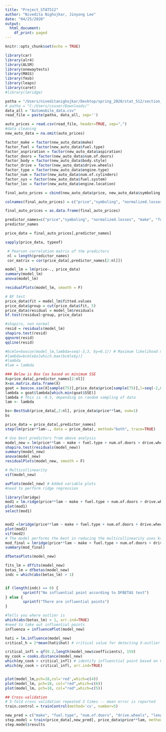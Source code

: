 ```yaml
---
title: "Project_STAT512"
author: "Nivedita Nighojkar, Jinyong Lee"
date: "04/25/2020"
output:
  html_document:
    df_print: paged
---
```


```r
knitr::opts_chunk$set(echo = TRUE)
```

``` r
library(car)
library(alr4)
library(ALSM)
library(onewaytests)
library(MASS)
library(fmsb)
library(leaps)
library(caret)
#library(lmridge)
```

``` r

patha = "/Users/niveditanighojkar/Desktop/spring_2020/stat_512/section_4_group_17/"
# patha = "C:/Users/csuser/Downloads/"
data_all = "Automobile_data.csv"
read_file = paste(patha, data_all, sep='')

auto_prices = read.csv(read_file, header=TRUE, sep=",") 
#data cleaning
new_auto_data = na.omit(auto_prices)

factor_make = factor(new_auto_data$make)
factor_fuel = factor(new_auto_data$fuel.type)
factor_aspriration = factor(new_auto_data$aspiration)
factor_doors = factor(new_auto_data$num.of.doors)
factor_body = factor(new_auto_data$body.style)
factor_drive = factor(new_auto_data$drive.wheels)
factor_type = factor(new_auto_data$engine.type)
factor_num = factor(new_auto_data$num.of.cylinders)
factor_sys = factor(new_auto_data$fuel.system)
factor_loc = factor(new_auto_data$engine.location)

final_auto_prices = cbind(new_auto_data$price, new_auto_data$symboling, new_auto_data$normalized.losses, factor_make, factor_fuel, factor_aspriration, factor_doors, factor_body, factor_drive, new_auto_data$wheel.base, new_auto_data$length, new_auto_data$width, new_auto_data$height, new_auto_data$curb.weight, factor_type, factor_num, new_auto_data$engine.size, factor_sys, new_auto_data$bore, new_auto_data$stroke, new_auto_data$compression.ratio, new_auto_data$horsepower, new_auto_data$peak.rpm, new_auto_data$city.mpg, new_auto_data$highway.mpg,factor_loc )

colnames(final_auto_prices) = c("price","symboling", "normalized.losses", "make", "fuel.type", "aspiration", "num.of.doors", "body.style", "drive.wheels", "wheel.base", "length", "width", "height", "curb.weight", "engine.type", "num.of.cylinders", "engine.size", "fuel.system", "bore", "stroke", "compression.ratio", "horsepower", "peak.rpm", "city.mpg" , "highway.mpg", "engine.location" )

final_auto_prices = as.data.frame(final_auto_prices)

```

```r
predictor_names=c("price","symboling", "normalized.losses", "make", "fuel.type", "aspiration", "num.of.doors", "body.style", "drive.wheels", "wheel.base", "length", "width", "height", "curb.weight", "engine.type", "num.of.cylinders", "engine.size", "fuel.system", "bore", "stroke", "compression.ratio", "horsepower", "peak.rpm", "city.mpg" , "highway.mpg")
predictor_names

price_data = final_auto_prices[,predictor_names]

sapply(price_data, typeof)

 # Pearson correlation matrix of the predictors
 nl = length(predictor_names)
 cor_matrix = cor(price_data[,predictor_names[2:nl]])   

```

```r
model_lm = lm(price~., price_data)
summary(model_lm)
anova(model_lm)

residualPlots(model_lm, smooth = F)
```

```r
# BF test 
price_data$fit = model_lm$fitted.values
price_data$group = cut(price_data$fit, 5)
price_data$residual = model_lm$residuals
bf.test(residual~group, price_data) 

#shapiro, non normal
resid = residuals(model_lm)
shapiro.test(resid)
qqnorm(resid)
qqline(resid)
```

```r
#bcmle=boxcox(model_lm,lambda=seq(-3,3, by=0.1)) # Maximum likelihood method
#lambda=bcmle$x[which.max(bcmle$y)]
#lambda
#lam = lambda

### Below is Box Cox based on minimum SSE
X=price_data[,predictor_names[2:nl]]
X=as.matrix.data.frame(X)
goat = boxcox.sse(X[sample(75)],price_data$price[sample(75)],l=seq(-2,0.5,0.01))
lambda = goat$lambda[which.min(goat$SSE)]
lambda # This is -0.5, depending on random sampling of data
lam <- lambda
```
```r
bs<-BestSub(price_data[,2:nl], price_data$price**lam, num=1)  
bs

price_data = price_data[,predictor_names]
step(lm(price**lam~., data = price_data), method="both", trace=TRUE)

```

```r
# Use best predictors from above analysis
model_new = lm(price**lam ~ make + fuel.type + num.of.doors + drive.wheels + length + curb.weight + num.of.cylinders + fuel.system + stroke + compression.ratio + horsepower + city.mpg, data = price_data)
shapiro.test(residuals(model_new))
summary(model_new)
anova(model_new)
residualPlots(model_new, smooth = F)
```

```r
# Multicollinearity
vif(model_new)

avPlots(model_new) # Added variable plots
#need to perform ridge regression

library(lmridge)
mod1 = lm.ridge(price**lam ~ make + fuel.type + num.of.doors + drive.wheels + length + curb.weight + num.of.cylinders + fuel.system + stroke + compression.ratio + horsepower + city.mpg, data = price_data, lambda = seq(0, 1, 0.02))
plot(mod1)
select(mod1)


mod2 =lmridge(price**lam ~ make + fuel.type + num.of.doors + drive.wheels + length + curb.weight + num.of.cylinders + fuel.system + stroke + compression.ratio + horsepower + city.mpg,data = as.data.frame(price_data),K = seq(0, 1, 0.02))
plot(mod2)
vif(mod2) 
# The model performs the best in reducing the multicollinearity uses k=0.1
mod_final = lmridge(price**lam ~ make + fuel.type + num.of.doors + drive.wheels + length + curb.weight + num.of.cylinders + fuel.system + stroke + compression.ratio + horsepower + city.mpg,data = as.data.frame(price_data),K = 0.1)
summary(mod_final)

dfbetasPlots(model_new) 

fits_lm = dffits(model_new)
betas_lm = dfbetas(model_new)
indc = which(abs(betas_lm) > 1)


if (length(indc) == 0) {
        sprintf("No influential point according to DFBETAS test")
} else {
        sprintf("There are influential points")
}

#Tells you where outlier is
which(abs(betas_lm) > 1, arr.ind=TRUE)
#need to take out influential points
influenza = influencePlot(model_new)

hati = lm.influence(model_new)
critical_h = 2*mean(hati$hat) # critical value for detecting X-outlier

critical_infl = qf(0.2,length(model_new$coefficients), 159)
my_cook = cooks.distance(model_new)
which(my_cook > critical_infl) # identify influenctial point based on Cook's distance
which(my_cook > critical_infl, arr.ind=TRUE)


plot(model_lm,pch=18,col='red',which=c(4))
plot(model_lm, pch=18, col="red",which=c(6))
plot(model_lm, pch=18, col="red",which=c(5))

## Cross-validation
# 5-fold cross validation repeated 3 times -- mean error is reported
train.control = trainControl(method='cv', number=5) 

new_pred = c("make", "fuel.type", "num.of.doors", "drive.wheels", "length", "curb.weight", "num.of.cylinders","fuel.system" , "stroke", "compression.ratio" , "horsepower" , "city.mpg")
step.model = train(price_data[,new_pred], price_data$price**lam, method='leapBackward', tuneGrid = data.frame(nvmax=length(new_pred)), trControl=train.control)
step.model$results

```





